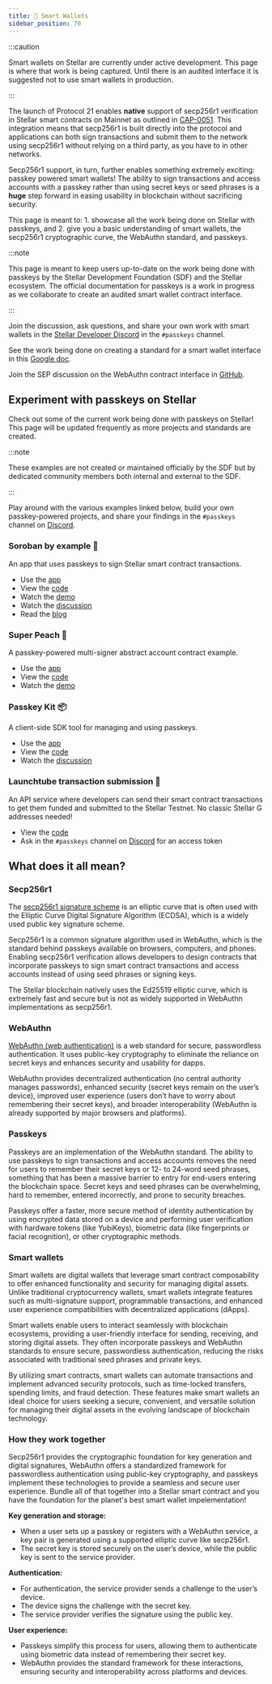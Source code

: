 ```yaml
---
title: 🚧 Smart Wallets
sidebar_position: 70
---
```


:::caution

Smart wallets on Stellar are currently under active development. This page is where that work is being captured. Until there is an audited interface it is suggested not to use smart wallets in production.

:::

The launch of Protocol 21 enables **native** support of secp256r1 verification in Stellar smart contracts on Mainnet as outlined in [CAP-0051](https://github.com/stellar/stellar-protocol/blob/master/core/cap-0051.md). This integration means that secp256r1 is built directly into the protocol and applications can both sign transactions and submit them to the network using secp256r1 without relying on a third party, as you have to in other networks.

Secp256r1 support, in turn, further enables something extremely exciting: passkey powered smart wallets! The ability to sign transactions and access accounts with a passkey rather than using secret keys or seed phrases is a **huge** step forward in easing usability in blockchain without sacrificing security.

This page is meant to: 1. showcase all the work being done on Stellar with passkeys, and 2. give you a basic understanding of smart wallets, the secp256r1 cryptographic curve, the WebAuthn standard, and passkeys.

:::note

This page is meant to keep users up-to-date on the work being done with passkeys by the Stellar Development Foundation (SDF) and the Stellar ecosystem. The official documentation for passkeys is a work in progress as we collaborate to create an audited smart wallet contract interface.

:::

Join the discussion, ask questions, and share your own work with smart wallets in the [Stellar Developer Discord](https://discord.gg/stellardev) in the `#passkeys` channel.

See the work being done on creating a standard for a smart wallet interface in this [Google doc](https://docs.google.com/document/d/1c_Wom6eK1UpC3E7VuQZfOBCLc2d5lvqAhMN7VPieMBQ/edit?usp=sharing).

Join the SEP discussion on the WebAuthn contract interface in [GitHub](https://github.com/stellar/stellar-protocol/discussions/1499).

## Experiment with passkeys on Stellar

Check out some of the current work being done with passkeys on Stellar! This page will be updated frequently as more projects and standards are created.

:::note

These examples are not created or maintained officially by the SDF but by dedicated community members both internal and external to the SDF.

:::

Play around with the various examples linked below, build your own passkey-powered projects, and share your findings in the `#passkeys` channel on [Discord](https://discord.gg/stellardev).

### Soroban by example 🐔

An app that uses passkeys to sign Stellar smart contract transactions.

- Use the [app](https://passkey.sorobanbyexample.org/)
- View the [code](https://github.com/kalepail/soroban-passkey)
- Watch the [demo](https://www.youtube.com/watch?v=y38_O4oIvbY)
- Watch the [discussion](https://developers.stellar.org/meetings/2024/05/09)
- Read the [blog](https://kalepail.com/blockchain/the-passkey-powered-future-of-web3)

### Super Peach 🍑

A passkey-powered multi-signer abstract account contract example.

- Use the [app](https://superpeach.xyz/)
- View the [code](https://github.com/kalepail/superpeach)
- Watch the [demo](https://youtu.be/0Agiwso2OMc?si=CHD9U8s-YLyqbXUJ)

### Passkey Kit 📦

A client-side SDK tool for managing and using passkeys.

- Use the [app](https://passkey-kit-demo.pages.dev/)
- View the [code](https://github.com/kalepail/passkey-kit)
- Watch the [discussion](https://developers.stellar.org/meetings/2024/06/13)

### Launchtube transaction submission 🧪

An API service where developers can send their smart contract transactions to get them funded and submitted to the Stellar Testnet. No classic Stellar G addresses needed!

- View the [code](https://github.com/kalepail/launchtube)
- Ask in the `#passkeys` channel on [Discord](https://discord.gg/stellardev) for an access token

## What does it all mean?

### Secp256r1

The [secp256r1 signature scheme](https://wiki.hyperledger.org/display/BESU/SECP256R1+Support) is an elliptic curve that is often used with the Elliptic Curve Digital Signature Algorithm (ECDSA), which is a widely used public key signature scheme.

Secp256r1 is a common signature algorithm used in WebAuthn, which is the standard behind passkeys available on browsers, computers, and phones. Enabling secp256r1 verification allows developers to design contracts that incorporate passkeys to sign smart contract transactions and access accounts instead of using seed phrases or signing keys.

The Stellar blockchain natively uses the Ed25519 elliptic curve, which is extremely fast and secure but is not as widely supported in WebAuthn implementations as secp256r1.

### WebAuthn

[WebAuthn (web authentication)](https://www.okta.com/blog/2019/03/what-is-webauthn/) is a web standard for secure, passwordless authentication. It uses public-key cryptography to eliminate the reliance on secret keys and enhances security and usability for dapps.

WebAuthn provides decentralized authentication (no central authority manages passwords), enhanced security (secret keys remain on the user’s device), improved user experience (users don’t have to worry about remembering their secret keys), and broader interoperability (WebAuthn is already supported by major browsers and platforms).

### Passkeys

Passkeys are an implementation of the WebAuthn standard. The ability to use passkeys to sign transactions and access accounts removes the need for users to remember their secret keys or 12- to 24-word seed phrases, something that has been a massive barrier to entry for end-users entering the blockchain space. Secret keys and seed phrases can be overwhelming, hard to remember, entered incorrectly, and prone to security breaches.

Passkeys offer a faster, more secure method of identity authentication by using encrypted data stored on a device and performing user verification with hardware tokens (like YubiKeys), biometric data (like fingerprints or facial recognition), or other cryptographic methods.

### Smart wallets

Smart wallets are digital wallets that leverage smart contract composability to offer enhanced functionality and security for managing digital assets. Unlike traditional cryptocurrency wallets, smart wallets integrate features such as multi-signature support, programmable transactions, and enhanced user experience compatibilities with decentralized applications (dApps).

Smart wallets enable users to interact seamlessly with blockchain ecosystems, providing a user-friendly interface for sending, receiving, and storing digital assets. They often incorporate passkeys and WebAuthn standards to ensure secure, passwordless authentication, reducing the risks associated with traditional seed phrases and private keys.

By utilizing smart contracts, smart wallets can automate transactions and implement advanced security protocols, such as time-locked transfers, spending limits, and fraud detection. These features make smart wallets an ideal choice for users seeking a secure, convenient, and versatile solution for managing their digital assets in the evolving landscape of blockchain technology.

### How they work together

Secp256r1 provides the cryptographic foundation for key generation and digital signatures, WebAuthn offers a standardized framework for passwordless authentication using public-key cryptography, and passkeys implement these technologies to provide a seamless and secure user experience. Bundle all of that together into a Stellar smart contract and you have the foundation for the planet's best smart wallet impelementation!

**Key generation and storage:**

- When a user sets up a passkey or registers with a WebAuthn service, a key pair is generated using a supported elliptic curve like secp256r1.
- The secret key is stored securely on the user’s device, while the public key is sent to the service provider.

**Authentication:**

- For authentication, the service provider sends a challenge to the user’s device.
- The device signs the challenge with the secret key.
- The service provider verifies the signature using the public key.

**User experience:**

- Passkeys simplify this process for users, allowing them to authenticate using biometric data instead of remembering their secret key.
- WebAuthn provides the standard framework for these interactions, ensuring security and interoperability across platforms and devices.
